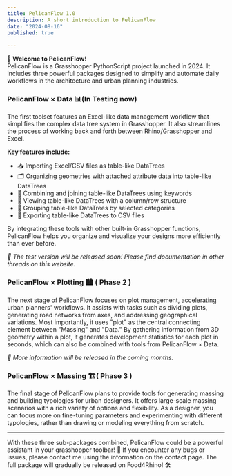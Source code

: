 ```yaml
---
title: PelicanFlow 1.0
description: A short introduction to PelicanFlow
date: "2024-08-16"
published: true
  
---
```

**🎉 Welcome to PelicanFlow!**  
PelicanFlow is a Grasshopper PythonScript project launched in 2024. It includes three powerful packages designed to simplify and automate daily workflows in the architecture and urban planning industries.

### PelicanFlow × Data 📊(In Testing now)

The first toolset features an Excel-like data management workflow that simplifies the complex data tree system in Grasshopper. It also streamlines the process of working back and forth between Rhino/Grasshopper and Excel.

**Key features include:**

- 📥 Importing Excel/CSV files as table-like DataTrees
- 🗂 Organizing geometries with attached attribute data into table-like DataTrees
- 🔗 Combining and joining table-like DataTrees using keywords
- 👀 Viewing table-like DataTrees with a column/row structure
- 📑 Grouping table-like DataTrees by selected categories
- 💾 Exporting table-like DataTrees to CSV files

By integrating these tools with other built-in Grasshopper functions, PelicanFlow helps you organize and visualize your designs more efficiently than ever before.

_🚀 The test version will be released soon! Please find documentation in other threads on this website._

### PelicanFlow × Plotting 🏙️ ( Phase 2 )

The next stage of PelicanFlow focuses on plot management, accelerating urban planners' workflows. It assists with tasks such as dividing plots, generating road networks from axes, and addressing geographical variations. Most importantly, it uses "plot" as the central connecting element between "Massing" and "Data." By gathering information from 3D geometry within a plot, it generates development statistics for each plot in seconds, which can also be combined with tools from PelicanFlow × Data.

_📰 More information will be released in the coming months._

### PelicanFlow × Massing 🏗️( Phase 3 )

The final stage of PelicanFlow plans to provide tools for generating massing and building typologies for urban designers. It offers large-scale massing scenarios with a rich variety of options and flexibility. As a designer, you can focus more on fine-tuning parameters and experimenting with different typologies, rather than drawing or modeling everything from scratch.

---
With these three sub-packages combined, PelicanFlow could be a powerful assistant in your grasshopper toolbar! 🎯 If you encounter any bugs or issues, please contact me using the information on the contact page. The full package will gradually be released on Food4Rhino! 🛠️